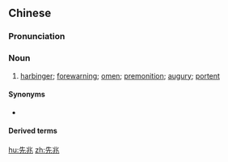 ==Chinese==
{{zh-forms}}

===Pronunciation===
{{zh-pron
|m=xiānzhào
|c=sin1 siu6
|mn=qz:sian-tiǎu/xm,zz:sian-tiāu
|cat=n
}}

===Noun===
{{zh-noun}}

# [[harbinger]]; [[forewarning]]; [[omen]]; [[premonition]]; [[augury]]; [[portent]]

====Synonyms====
* {{zh-l|前兆}}

====Derived terms====
{{zh-der|先兆子癇}}

[[hu:先兆]]
[[zh:先兆]]